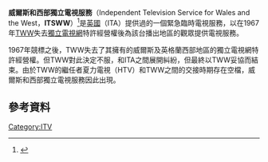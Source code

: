'''威爾斯和西部獨立電視服務'''（Independent Television Service for Wales and the West，'''ITSWW'''）<ref name="ident">{{cite web|url=http://www.transdiffusion.org/emc/ident/album/itsww.php|title=ITSWW - Album - Ident|accessdate=2008-03-16|archive-url=https://web.archive.org/web/20080226162142/http://www.transdiffusion.org/emc/ident/album/itsww.php|archive-date=2008-02-26|url-status=yes}}</ref>是[[英國|英國]]{{link=en|獨立電視局|Independent Television Authority}}（ITA）提供過的一個緊急臨時電視服務，以在1967年[[威爾斯和西部電視|TWW]]失去[[獨立電視網|獨立電視網]]特許經營權後為該台播出地區的觀眾提供電視服務。

1967年競標之後，TWW失去了其擁有的威爾斯及英格蘭西部地區的獨立電視網特許經營權。但TWW對此決定不服，和ITA之間展開糾紛，但最終以TWW妥協而結束。由於TWW的繼任者夏力電視（HTV）和TWW之間的交接時期存在空檔，威爾斯和西部獨立電視服務因此出現。

== 參考資料 ==
{{reflist}}
{{ITV}}
{{ITV regional history}}  

[[Category:ITV|Category:ITV]]
{{stub}}